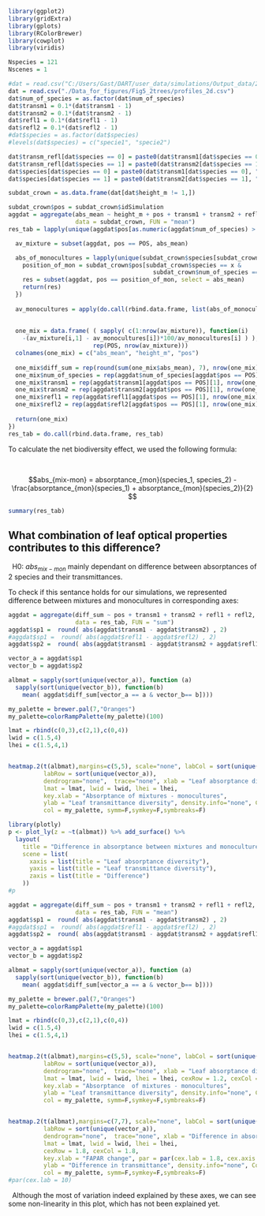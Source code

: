
```r
library(ggplot2)
library(gridExtra)
library(gplots)
library(RColorBrewer)
library(cowplot)
library(viridis)

Nspecies = 121
Nscenes = 1
```



```r
#dat = read.csv("C:/Users/Gast/DART/user_data/simulations/Output_data/2_trees_test_lop_db/profiles_2d.csv")
dat = read.csv("./Data_for_figures/Fig5_2trees/profiles_2d.csv")
dat$num_of_species = as.factor(dat$num_of_species)
dat$transm1 = 0.1*(dat$transm1 - 1)
dat$transm2 = 0.1*(dat$transm2 - 1)
dat$refl1 = 0.1*(dat$refl1 - 1)
dat$refl2 = 0.1*(dat$refl2 - 1)
#dat$species = as.factor(dat$species)
#levels(dat$species) = c("specie1", "specie2")

dat$transm_refl[dat$species == 0] = paste0(dat$transm1[dat$species == 0], "_", dat$refl1[dat$species == 0])
dat$transm_refl[dat$species == 1] = paste0(dat$transm2[dat$species == 1], "_", dat$refl2[dat$species == 1])
dat$species[dat$species == 0] = paste0(dat$transm1[dat$species == 0], "_", dat$refl1[dat$species == 0])
dat$species[dat$species == 1] = paste0(dat$transm2[dat$species == 1], "_", dat$refl2[dat$species == 1])

subdat_crown = as.data.frame(dat[dat$height_m != 1,])
```



```r

subdat_crown$pos = subdat_crown$idSimulation
aggdat = aggregate(abs_mean ~ height_m + pos + transm1 + transm2 + refl1 + refl2 + num_of_species, 
                   data = subdat_crown, FUN = "mean")
res_tab = lapply(unique(aggdat$pos[as.numeric(aggdat$num_of_species) > 1]), function(POS) {

  av_mixture = subset(aggdat, pos == POS, abs_mean)

  abs_of_monocultures = lapply(unique(subdat_crown$species[subdat_crown$pos == POS]), function(x) {
    position_of_mon = subdat_crown$pos[subdat_crown$species == x & 
                                         subdat_crown$num_of_species == 1][1]
    res = subset(aggdat, pos == position_of_mon, select = abs_mean)
    return(res)
  })
    
  av_monocultures = apply(do.call(rbind.data.frame, list(abs_of_monocultures)), 1, mean)
  
  
  one_mix = data.frame( ( sapply( c(1:nrow(av_mixture)), function(i) 
    -(av_mixture[i,1] - av_monocultures[i])*100/av_monocultures[i] ) ), c(1:nrow(av_mixture)), 
                        rep(POS, nrow(av_mixture)))
  colnames(one_mix) = c("abs_mean", "height_m", "pos")
  
  one_mix$diff_sum = rep(round(sum(one_mix$abs_mean), 7), nrow(one_mix))
  one_mix$num_of_species = rep(aggdat$num_of_species[aggdat$pos == POS][1], nrow(one_mix))
  one_mix$transm1 = rep(aggdat$transm1[aggdat$pos == POS][1], nrow(one_mix))
  one_mix$transm2 = rep(aggdat$transm2[aggdat$pos == POS][1], nrow(one_mix))
  one_mix$refl1 = rep(aggdat$refl1[aggdat$pos == POS][1], nrow(one_mix))
  one_mix$refl2 = rep(aggdat$refl2[aggdat$pos == POS][1], nrow(one_mix))
  
  return(one_mix)
})
res_tab = do.call(rbind.data.frame, res_tab)
```

To calculate the net biodiversity effect, we used the following formula:

&nbsp;

$$abs_{mix-mon} = absorptance_{mon}(species_1, species_2) - \frac{absorptance_{mon}(species_1) + absorptance_{mon}(species_2)}{2} $$

```r
summary(res_tab)
```


## What combination of leaf optical properties contributes to this difference?

&nbsp;
H0: $abs_{mix-mon}$ mainly dependant on difference between absorptances of 2 species and their transmittances.

To check if this sentance holds for our simulations, we represented difference between mixtures and monocultures in corresponding axes:

```r

aggdat = aggregate(diff_sum ~ pos + transm1 + transm2 + refl1 + refl2, 
                   data = res_tab, FUN = "sum")
aggdat$sp1 =  round( abs(aggdat$transm1 - aggdat$transm2) , 2)
#aggdat$sp1 =  round( abs(aggdat$refl1 - aggdat$refl2) , 2)
aggdat$sp2 =  round( abs(aggdat$transm1 - aggdat$transm2 + aggdat$refl1 - aggdat$refl2) , 2)

vector_a = aggdat$sp1
vector_b = aggdat$sp2

albmat = sapply(sort(unique(vector_a)), function (a) 
  sapply(sort(unique(vector_b)), function(b) 
    mean( aggdat$diff_sum[vector_a == a & vector_b== b])))

my_palette = brewer.pal(7,"Oranges")
my_palette=colorRampPalette(my_palette)(100)

lmat = rbind(c(0,3),c(2,1),c(0,4))
lwid = c(1.5,4)
lhei = c(1.5,4,1)


heatmap.2(t(albmat),margins=c(5,5), scale="none", labCol = sort(unique(vector_b)),
          labRow = sort(unique(vector_a)),
          dendrogram="none",  trace="none", xlab = "Leaf absorptance diversity", key.title = NA, keysize = 1,
          lmat = lmat, lwid = lwid, lhei = lhei,
          key.xlab = "Absorptance of mixtures - monocultures",
          ylab = "Leaf transmittance diversity", density.info="none", Colv = NA, Rowv = NA,
          col = my_palette, symm=F,symkey=F,symbreaks=F)

library(plotly)
p <- plot_ly(z = ~t(albmat)) %>% add_surface() %>%
  layout(
    title = "Difference in absorptance between mixtures and monocultures",
    scene = list(
      xaxis = list(title = "Leaf absorptance diversity"),
      yaxis = list(title = "Leaf transmittance diversity"),
      zaxis = list(title = "Difference")
    ))
#p

```



```r
aggdat = aggregate(diff_sum ~ pos + transm1 + transm2 + refl1 + refl2, 
                   data = res_tab, FUN = "mean")
aggdat$sp1 =  round( abs(aggdat$transm1 - aggdat$transm2) , 2)
#aggdat$sp1 =  round( abs(aggdat$refl1 - aggdat$refl2) , 2)
aggdat$sp2 =  round( abs(aggdat$transm1 - aggdat$transm2 + aggdat$refl1 - aggdat$refl2) , 2)

vector_a = aggdat$sp1
vector_b = aggdat$sp2

albmat = sapply(sort(unique(vector_a)), function (a) 
  sapply(sort(unique(vector_b)), function(b) 
    mean( aggdat$diff_sum[vector_a == a & vector_b== b])))

my_palette = brewer.pal(7,"Oranges")
my_palette=colorRampPalette(my_palette)(100)

lmat = rbind(c(0,3),c(2,1),c(0,4))
lwid = c(1.5,4)
lhei = c(1.5,4,1)


heatmap.2(t(albmat),margins=c(5,5), scale="none", labCol = sort(unique(vector_b)),
          labRow = sort(unique(vector_a)),
          dendrogram="none",  trace="none", xlab = "Leaf absorptance diversity", key.title = NA, keysize = 1,
          lmat = lmat, lwid = lwid, lhei = lhei, cexRow = 1.2, cexCol = 1.2, key = F,
          key.xlab = "Absorptance  of mixtures - monocultures",
          ylab = "Leaf transmittance diversity", density.info="none", Colv = NA, Rowv = NA,
          col = my_palette, symm=F,symkey=F,symbreaks=F)



```
```r
heatmap.2(t(albmat),margins=c(7,7), scale="none", labCol = sort(unique(vector_b)),
          labRow = sort(unique(vector_a)),
          dendrogram="none",  trace="none", xlab = "Difference in absorptance", key.title = NA, keysize = 1, 
          lmat = lmat, lwid = lwid, lhei = lhei,
          cexRow = 1.8, cexCol = 1.8,
          key.xlab = "FAPAR change", par = par(cex.lab = 1.8, cex.axis = 1.8),
          ylab = "Difference in transmittance", density.info="none", Colv = NA, Rowv = NA,
          col = my_palette, symm=F,symkey=F,symbreaks=F)
#par(cex.lab = 10)
```



&nbsp;
Although the most of variation indeed explained by these axes, we can see some non-linearity in this plot, which has not been explained yet.
&nbsp;